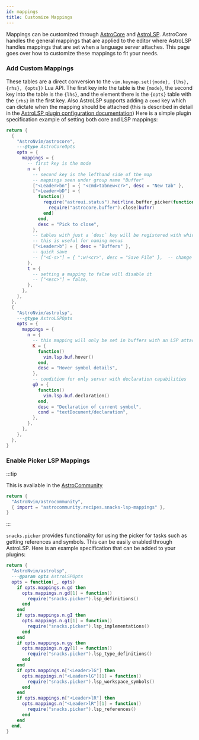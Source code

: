 ```yaml
---
id: mappings
title: Customize Mappings
---
```


Mappings can be customized through [AstroCore](https://github.com/AstroNvim/astrocore) and [AstroLSP](https://github.com/AstroNvim/astrolsp). AstroCore handles the general mappings that are applied to the editor where AstroLSP handles mappings that are set when a language server attaches. This page goes over how to customize these mappings to fit your needs.

### Add Custom Mappings

These tables are a direct conversion to the `vim.keymap.set({mode}, {lhs}, {rhs}, {opts})` Lua API. The first key into the table is the `{mode}`, the second key into the table is the `{lhs}`, and the element there is the `{opts}` table with the `{rhs}` in the first key. Also AstroLSP supports adding a `cond` key which can dictate when the mapping should be attached (this is described in detail in the [AstroLSP plugin configuration documentation](https://github.com/AstroNvim/astrolsp#%EF%B8%8F-configuration)) Here is a simple plugin specification example of setting both core and LSP mappings:

```lua title="lua/plugins/mappings.lua"
return {
  {
    "AstroNvim/astrocore",
    ---@type AstroCoreOpts
    opts = {
      mappings = {
        -- first key is the mode
        n = {
          -- second key is the lefthand side of the map
          -- mappings seen under group name "Buffer"
          ["<Leader>bn"] = { "<cmd>tabnew<cr>", desc = "New tab" },
          ["<Leader>bD"] = {
            function()
              require("astroui.status").heirline.buffer_picker(function(bufnr)
                require("astrocore.buffer").close(bufnr)
              end)
            end,
            desc = "Pick to close",
          },
          -- tables with just a `desc` key will be registered with which-key if it's installed
          -- this is useful for naming menus
          ["<Leader>b"] = { desc = "Buffers" },
          -- quick save
          -- ["<C-s>"] = { ":w!<cr>", desc = "Save File" },  -- change description but the same command
        },
        t = {
          -- setting a mapping to false will disable it
          -- ["<esc>"] = false,
        },
      },
    },
  },
  {
    "AstroNvim/astrolsp",
    ---@type AstroLSPOpts
    opts = {
      mappings = {
        n = {
          -- this mapping will only be set in buffers with an LSP attached
          K = {
            function()
              vim.lsp.buf.hover()
            end,
            desc = "Hover symbol details",
          },
          -- condition for only server with declaration capabilities
          gD = {
            function()
              vim.lsp.buf.declaration()
            end,
            desc = "Declaration of current symbol",
            cond = "textDocument/declaration",
          },
        },
      },
    },
  },
}
```

### Enable Picker LSP Mappings

:::tip

This is available in the [AstroCommunity](https://github.com/AstroNvim/astrocommunity/tree/main/lua/astrocommunity/recipes/snacks-lsp-mappings)

```lua title="lua/community.lua" ins={3}
return {
  "AstroNvim/astrocommunity",
  { import = "astrocommunity.recipes.snacks-lsp-mappings" },
}
```

:::

`snacks.picker` provides functionality for using the picker for tasks such as getting references and symbols. This can be easily enabled through AstroLSP. Here is an example specification that can be added to your plugins:

```lua title="lua/plugins/snacks_lsp_mappings.lua"
return {
  "AstroNvim/astrolsp",
  ---@param opts AstroLSPOpts
  opts = function(_, opts)
    if opts.mappings.n.gd then
      opts.mappings.n.gd[1] = function()
        require("snacks.picker").lsp_definitions()
      end
    end
    if opts.mappings.n.gI then
      opts.mappings.n.gI[1] = function()
        require("snacks.picker").lsp_implementations()
      end
    end
    if opts.mappings.n.gy then
      opts.mappings.n.gy[1] = function()
        require("snacks.picker").lsp_type_definitions()
      end
    end
    if opts.mappings.n["<Leader>lG"] then
      opts.mappings.n["<Leader>lG"][1] = function()
        require("snacks.picker").lsp_workspace_symbols()
      end
    end
    if opts.mappings.n["<Leader>lR"] then
      opts.mappings.n["<Leader>lR"][1] = function()
        require("snacks.picker").lsp_references()
      end
    end
  end,
}
```
